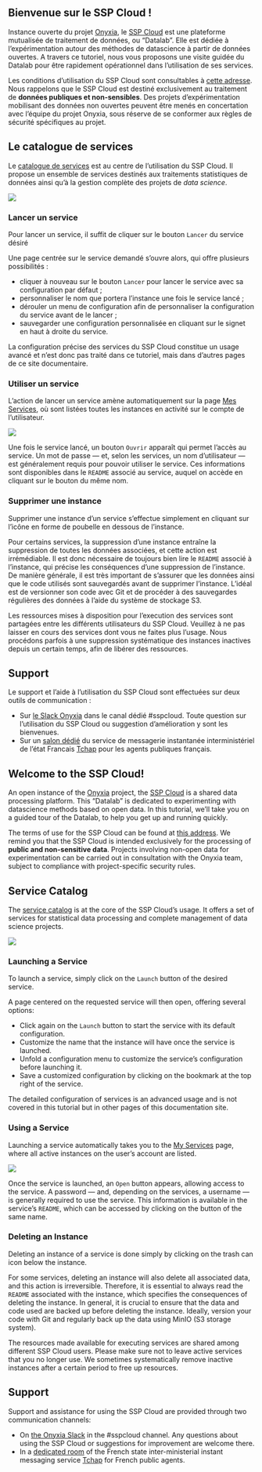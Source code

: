 ::: {.content-visible when-profile="fr"}

# Bienvenue sur le SSP Cloud !

Instance ouverte du projet [Onyxia](https://www.onyxia.sh/), le [SSP Cloud](https://datalab.sspcloud.fr/) est une plateforme mutualisée de traitement de données, ou "Datalab". Elle est dédiée à l'expérimentation autour des méthodes de datascience à partir de données ouvertes. A travers ce tutoriel, nous vous proposons une visite guidée du Datalab pour être rapidement opérationnel dans l'utilisation de ses services.

::: {.callout-warning}
Les conditions d'utilisation du SSP Cloud sont consultables à [cette adresse](https://datalab.sspcloud.fr/terms). Nous rappelons que le SSP Cloud est destiné exclusivement au traitement de **données publiques et non-sensibles**. Des projets d'expérimentation mobilisant des données non ouvertes peuvent être menés en concertation avec l'équipe du projet Onyxia, sous réserve de se conformer aux règles de sécurité spécifiques au projet.
:::

## Le catalogue de services

Le [catalogue de services](https://datalab.sspcloud.fr/catalog/ide) est au centre de l'utilisation du SSP Cloud. Il propose un ensemble de services destinés aux traitements statistiques de données ainsi qu'à la gestion complète des projets de _data science_.

![](./content/img/catalog.png)

### Lancer un service

Pour lancer un service, il suffit de cliquer sur le bouton `Lancer` du service désiré

Une page centrée sur le service demandé s'ouvre alors, qui offre plusieurs possibilités :

* cliquer à nouveau sur le bouton `Lancer` pour lancer le service avec sa configuration par défaut ;
* personnaliser le nom que portera l'instance une fois le service lancé ;
* dérouler un menu de configuration afin de personnaliser la configuration du service avant de le lancer ;
* sauvegarder une configuration personnalisée en cliquant sur le signet en haut à droite du service.

::: {.callout-info}
La configuration précise des services du SSP Cloud constitue un usage avancé et n'est donc pas traité dans ce tutoriel, mais dans d'autres pages de ce site documentaire.
:::

### Utiliser un service

L'action de lancer un service amène automatiquement sur la page [Mes Services](https://datalab.sspcloud.fr/my-services), où sont listées toutes les instances en activité sur le compte de l'utilisateur.

![](./content/img/services.png)

Une fois le service lancé, un bouton `Ouvrir` apparaît qui permet l'accès au service. Un mot de passe — et, selon les services, un nom d'utilisateur — est généralement requis pour pouvoir utiliser le service. Ces informations sont disponibles dans le `README` associé au service, auquel on accède en cliquant sur le bouton du même nom.

### Supprimer une instance

Supprimer une instance d'un service s'effectue simplement en cliquant sur l'icône en forme de poubelle en dessous de l'instance.

::: {.callout-caution}
Pour certains services, la suppression d'une instance entraîne la suppression de toutes les données associées, et cette action est irrémédiable. Il est donc nécessaire de toujours bien lire le `README` associé à l'instance, qui précise les conséquences d'une suppression de l'instance. De manière générale, il est très important de s'assurer que les données ainsi que le code utilisés sont sauvegardés avant de supprimer l'instance. L'idéal est de versionner son code avec Git et de procéder à des sauvegardes régulières des données à l'aide du système de stockage S3.
:::

::: {.callout-caution}
Les ressources mises à disposition pour l'execution des services sont partagées entre les différents utilisateurs du SSP Cloud. Veuillez à ne pas laisser en cours des services dont vous ne faites plus l'usage. Nous procédons parfois à une suppression systématique des instances inactives depuis un certain temps, afin de libérer des ressources.
:::

## Support

Le support et l'aide à l'utilisation du SSP Cloud sont effectuées sur deux outils de communication :

* Sur [le Slack Onyxia](https://join.slack.com/t/3innovation/shared_invite/zt-1bo6y53oy-Y~zKzR2SRg37pq5oYgiPuA) dans le canal dédié #sspcloud. Toute question sur l'utilisation du SSP Cloud ou suggestion d'amélioration y sont les bienvenues.
* Sur un [salon dédié](https://matrix.to/#/#SSPCloudXDpAw6v:agent.finances.tchap.gouv.fr) du service de messagerie instantanée interministériel de l'état Francais [Tchap](https://www.tchap.gouv.fr) pour les agents publiques français.

:::







::: {.content-visible when-profile="en"}

# Welcome to the SSP Cloud!

An open instance of the [Onyxia](https://www.onyxia.sh/) project, the [SSP Cloud](https://datalab.sspcloud.fr/) is a shared data processing platform. This “Datalab” is dedicated to experimenting with datascience methods based on open data. In this tutorial, we'll take you on a guided tour of the Datalab, to help you get up and running quickly.

::: {.callout-warning} 
The terms of use for the SSP Cloud can be found at [this address](https://datalab.sspcloud.fr/terms). We remind you that the SSP Cloud is intended exclusively for the processing of **public and non-sensitive data**. Projects involving non-open data for experimentation can be carried out in consultation with the Onyxia team, subject to compliance with project-specific security rules. 
:::

## Service Catalog

The [service catalog](https://datalab.sspcloud.fr/catalog/inseefrlab-helm-charts-datascience) is at the core of the SSP Cloud's usage. It offers a set of services for statistical data processing and complete management of data science projects.

![](./content/img/catalog.png)

### Launching a Service

To launch a service, simply click on the `Launch` button of the desired service.

A page centered on the requested service will then open, offering several options:

* Click again on the `Launch` button to start the service with its default configuration.
* Customize the name that the instance will have once the service is launched.
* Unfold a configuration menu to customize the service's configuration before launching it.
* Save a customized configuration by clicking on the bookmark at the top right of the service.

::: {.callout-info} 
The detailed configuration of services is an advanced usage and is not covered in this tutorial but in other pages of this documentation site. 
:::

### Using a Service

Launching a service automatically takes you to the [My Services](https://datalab.sspcloud.fr/my-services) page, where all active instances on the user's account are listed.

![](./content/img/services.png)

Once the service is launched, an `Open` button appears, allowing access to the service. A password — and, depending on the services, a username — is generally required to use the service. This information is available in the service's `README`, which can be accessed by clicking on the button of the same name.

### Deleting an Instance

Deleting an instance of a service is done simply by clicking on the trash can icon below the instance.

::: {.callout-caution} 
For some services, deleting an instance will also delete all associated data, and this action is irreversible. Therefore, it is essential to always read the `README` associated with the instance, which specifies the consequences of deleting the instance. In general, it is crucial to ensure that the data and code used are backed up before deleting the instance. Ideally, version your code with Git and regularly back up the data using MinIO (S3 storage system). 
:::

::: {.callout-caution} 
The resources made available for executing services are shared among different SSP Cloud users. Please make sure not to leave active services that you no longer use. We sometimes systematically remove inactive instances after a certain period to free up resources. 
:::

## Support

Support and assistance for using the SSP Cloud are provided through two communication channels:

* On [the Onyxia Slack](https://join.slack.com/t/3innovation/shared_invite/zt-1bo6y53oy-Y~zKzR2SRg37pq5oYgiPuA) in the #sspcloud channel. Any questions about using the SSP Cloud or suggestions for improvement are welcome there.
* In a [dedicated room](https://matrix.to/#/#SSPCloudXDpAw6v:agent.finances.tchap.gouv.fr) of the French state inter-ministerial instant messaging service [Tchap](https://www.tchap.gouv.fr) for French public agents.

:::
